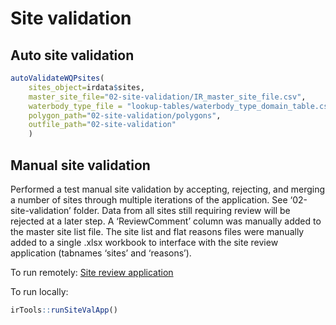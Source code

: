 
# Site validation


## Auto site validation
```r
autoValidateWQPsites(
	sites_object=irdata$sites,
	master_site_file="02-site-validation/IR_master_site_file.csv",
	waterbody_type_file = "lookup-tables/waterbody_type_domain_table.csv",
	polygon_path="02-site-validation/polygons",
	outfile_path="02-site-validation"
	)
```

## Manual site validation
Performed a test manual site validation by accepting, rejecting, and merging a number of sites through multiple iterations of the application. See '02-site-validation' folder. 
Data from all sites still requiring review will be rejected at a later step. A 'ReviewComment' column was manually added to the master site list file. The site list and flat reasons files were 
manually added to a single .xlsx workbook to interface with the site review application (tabnames 'sites' and 'reasons').

To run remotely:
[Site review application](https://udwq.shinyapps.io/site-review-demo/)

To run locally:
```r
irTools::runSiteValApp()
```




